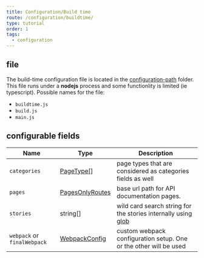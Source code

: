 ```yaml
---
title: Configuration/Build time
route: /configuration/buildtime/
type: tutorial
order: 1
tags:
  - configuration
---
```


## file
The build-time configuration file is located in the [configuration-path](/configuration/overview/#configuration-path) folder.
This file runs under a **nodejs** process and some functionlity is limited (ie typescript).
Possible names for the file:
- `buildtime.js`
- `build.js`
- `main.js`

## configurable fields

| Name           | Type                                | Description                                                                                                                                    |
| -------------- | ----------------------------------- | ---------------------------------------------------------------------------------------------------------------------------------------------- |
| `categories`   | [PageType[]](/tutorial/structure/configuration#pagetype)            | page types that are considered as categories fields as well                                                                                     |
| `pages`        | [PagesOnlyRoutes](/tutorial/structure/configuration#pagesonlyroutes) | base url path for API documentation pages.|
| `stories`      | string[]                           | wild card search string for the stories internally using [glob](https://www.npmjs.com/package/glob)|
| `webpack` or `finalWebpack`     | [WebpackConfig](/tutorial/structure/configuration#webpackconfig)     | custom webpack configuration setup. One or the other will be used                                                                             |


